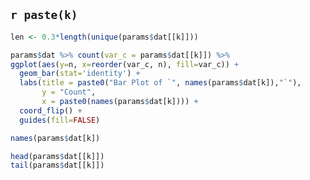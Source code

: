 <!-- Categorical Variables Child .Rmd -->
## `r paste(k)`

```r
len <- 0.3*length(unique(params$dat[[k]]))
```

```r
params$dat %>% count(var_c = params$dat[[k]]) %>% 
ggplot(aes(y=n, x=reorder(var_c, n), fill=var_c)) +
  geom_bar(stat='identity') +
  labs(title = paste0("Bar Plot of `", names(params$dat[k]),"`"),
       y = "Count",
       x = paste0(names(params$dat[k]))) +
  coord_flip() +
  guides(fill=FALSE)
```

```r
names(params$dat[k])
```

```r
head(params$dat[[k]])
tail(params$dat[[k]])
```



